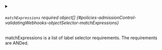 

<PartialMatchlabels />



<details className="config-field" data-expandable="true">
<summary>

###### `matchExpressions` <span className="config-field-required" data-required="false">required</span> <span className="config-field-type">object[]</span> <span className="config-field-default"></span> <span className="config-field-enum"></span> {#policies-admissionControl-validatingWebhooks-objectSelector-matchExpressions}

matchExpressions is a list of label selector requirements. The requirements are ANDed.

</summary>

<PartialMatchexpressionsreference />


</details>
